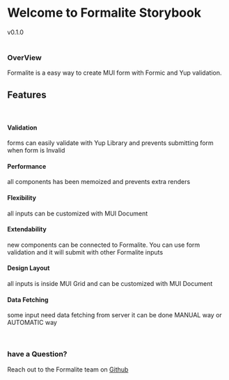 
<Meta title="Intro/Introduction" />

<style>{`
  .subheading {
    --mediumdark: '#999999';
    font-weight: 900;
    font-size: 13px;
    color: #999;
    letter-spacing: 6px;
    line-height: 24px;
    text-transform: uppercase;
    margin-bottom: 12px;
    margin-top: 40px;
  }
  .version {
    display: block;
    font-size: 24px;
    line-height: 32px;
    color: #707070;
  }
`}</style>

# Welcome to Formalite Storybook
<div className="version">v0.1.0</div>
<br/>


### OverView
Formalite is a easy way to create MUI form with Formic and Yup validation.
<br/>

## Features
<br/>
<Features>
<div>

#### Validation
forms can easily validate with Yup Library and prevents submitting form when form is Invalid 
</div>  
<div>

#### Performance
all components has been memoized and prevents extra renders 
</div>
<div>

#### Flexibility
all inputs can be customized with MUI Document  
</div>
<div>

#### Extendability
new components can be connected to Formalite. You can use form validation and it will submit with other Formalite inputs
</div>
<div>

#### Design Layout
all inputs is inside MUI Grid and can be customized with MUI Document
</div>
<div>

#### Data Fetching
some input need data fetching from server it can be done MANUAL way or AUTOMATIC way
</div>
</Features>
<br/>

### have a Question?
Reach out to the Formalite team on <a href="https://github.com/novin-develop/formalite">Github</a>
 

